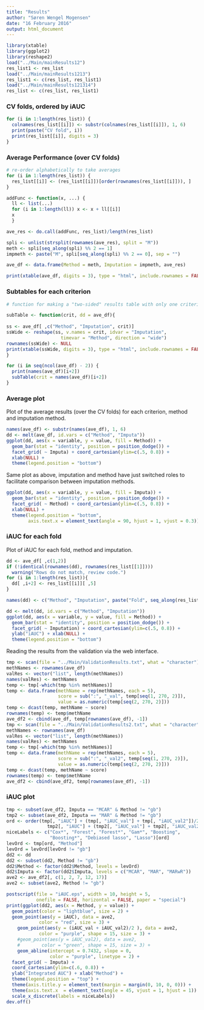 ```yaml
---
title: "Results"
author: "Søren Wengel Mogensen"
date: "16 February 2016"
output: html_document
---
```



```r
library(xtable)
library(ggplot2)
library(reshape2)
load("../Main/mainResults12")
res_list1 <- res_list
load("../Main/mainResults1213")
res_list1 <- c(res_list, res_list1)
load("../Main/mainResults121314")
res_list <- c(res_list, res_list1)
```

### CV folds, ordered by iAUC

```r
for (i in 1:length(res_list)) {
  colnames(res_list[[i]]) <- substr(colnames(res_list[[i]]), 1, 6)
  print(paste("CV fold", i))
  print(res_list[[i]], digits = 3)
}
```

### Average Performance (over CV folds)

```r
# re-order alphabetically to take averages
for (i in 1:length(res_list)) {
  res_list[[i]] <- (res_list[[i]])[order(rownames(res_list[[i]])), ]
}

addFunc <- function(x, ...) {
  ll <- list(...)
  for (i in 1:length(ll)) x <- x + ll[[i]]
  x
  }

ave_res <- do.call(addFunc, res_list)/length(res_list)
```


```r
spli <- unlist(strsplit(rownames(ave_res), split = "M"))
meth <- spli[seq_along(spli) %% 2 == 1]
impmeth <- paste("M", spli[seq_along(spli) %% 2 == 0], sep = "")

ave_df <- data.frame(Method = meth, Imputation = impmeth, ave_res)
```

```r
print(xtable(ave_df, digits = 3), type = "html", include.rownames = FALSE)
```


### Subtables for each criterion

```r
# function for making a "two-sided" results table with only one criterion

subTable <- function(crit, dd = ave_df){
  
ss <- ave_df[ ,c("Method", "Imputation", crit)]
ssWide <- reshape(ss, v.names = crit, idvar = "Imputation",
                    timevar = "Method", direction = "wide")
rownames(ssWide) <- NULL
print(xtable(ssWide, digits = 3), type = "html", include.rownames = FALSE)
}

```

```r
for (i in seq(ncol(ave_df) - 2)) { 
  print(names(ave_df)[i+2])
  subTable(crit = names(ave_df)[i+2])
}
```

### Average plot

Plot of the average results (over the CV folds) for each criterion, method and imputation method.

```r
names(ave_df) <- substr(names(ave_df), 1, 6)
dd <- melt(ave_df, id.vars = c("Method", "Imputa"))
ggplot(dd, aes(x = variable, y = value, fill = Method)) + 
  geom_bar(stat = "identity", position = position_dodge()) +
  facet_grid( ~ Imputa) + coord_cartesian(ylim=c(.5, 0.8)) + 
  xlab(NULL) +
  theme(legend.position = "bottom")
```

Same plot as above, imputation and method have just switched roles to facilitate comparison between imputation methods.

```r
ggplot(dd, aes(x = variable, y = value, fill = Imputa)) + 
  geom_bar(stat = "identity", position = position_dodge()) +
  facet_grid( ~ Method) + coord_cartesian(ylim=c(.5, 0.8)) + 
  xlab(NULL) +
  theme(legend.position = "bottom",
        axis.text.x = element_text(angle = 90, hjust = 1, vjust = 0.3))
```

### iAUC for each fold

Plot of iAUC for each fold, method and imputation.

```r
dd <- ave_df[ ,c(1,2)]
if (!identical(rownames(dd), rownames(res_list[[1]]))) 
  warning("Rows do not match, review code.")
for (i in 1:length(res_list)){
  dd[ ,i+2] <- res_list[[i]][ ,5]
}

names(dd) <- c("Method", "Imputation", paste("Fold", seq_along(res_list)))

dd <- melt(dd, id.vars = c("Method", "Imputation"))
ggplot(dd, aes(x = variable, y = value, fill = Method)) + 
  geom_bar(stat = "identity", position = position_dodge()) +
  facet_grid( ~ Imputation) + coord_cartesian(ylim=c(.5, 0.8)) +
  ylab("iAUC") + xlab(NULL) +
  theme(legend.position = "bottom")
```

Reading the results from the validation via the web interface.

```r
tmp <- scan(file = "../Main/ValidationResults.txt", what = "character")
methNames <- rownames(ave_df)
valRes <- vector("list", length(methNames))
names(valRes) <- methNames
temp <- tmp[-which(tmp %in% methNames)]
temp <- data.frame(methName = rep(methNames, each = 5),  
                   score = sub(":", "_val", temp[seq(1, 270, 2)]), 
                   value = as.numeric(temp[seq(2, 270, 2)]))
temp <- dcast(temp, methName ~ score)
rownames(temp) <- temp$methName
ave_df2 <- cbind(ave_df, temp[rownames(ave_df), -1])
tmp <- scan(file = "../Main/ValidationResults2.txt", what = "character")
methNames <- rownames(ave_df)
valRes <- vector("list", length(methNames))
names(valRes) <- methNames
temp <- tmp[-which(tmp %in% methNames)]
temp <- data.frame(methName = rep(methNames, each = 5),  
                   score = sub(":", "_val2", temp[seq(1, 270, 2)]), 
                   value = as.numeric(temp[seq(2, 270, 2)]))
temp <- dcast(temp, methName ~ score)
rownames(temp) <- temp$methName
ave_df2 <- cbind(ave_df2, temp[rownames(ave_df), -1])
```


### iAUC plot

```r
tmp <- subset(ave_df2, Imputa == "MCAR" & Method != "gb")
tmp2 <- subset(ave_df2, Imputa == "MAR" & Method != "gb")
ord <- order(tmp[, "iAUC"] + (tmp[, "iAUC_val"] + tmp[, "iAUC_val2"])/2 + 
               tmp2[, "iAUC"] + (tmp2[, "iAUC_val"] + tmp2[, "iAUC_val2"])/2, decreasing = TRUE)
niceLabels <- c("Cox*", "Forest", "Forest*", "Gam*", "Boosting", 
                "Boosting*", "Debiased lasso", "Lasso")[ord]
levOrd <- tmp[ord, "Method"]
levOrd = levOrd[levOrd != "gb"]
dd2 <- dd
dd2 <- subset(dd2, Method != "gb")
dd2$Method <- factor(dd2$Method, levels = levOrd)
dd2$Imputa <- factor(dd2$Imputa, levels = c("MCAR", "MAR", "MARwR"))         
ave2 <- ave_df2[, c(1, 2, 7, 12, 17)]
ave2 <- subset(ave2, Method != "gb")

postscript(file = "iAUC.eps", width = 10, height = 5,
           onefile = FALSE, horizontal = FALSE, paper = "special")
print(ggplot(dd2, aes(x = Method, y = value)) + 
  geom_point(color = "lightblue", size = 2) + 
  geom_point(aes(y = iAUC), data = ave2,
            color = "red", size = 3) +
    geom_point(aes(y = (iAUC_val + iAUC_val2)/2 ), data = ave2,
            color = "purple", shape = 15, size = 3) +
    #geom_point(aes(y = iAUC_val2), data = ave2,
    #        color = "green", shape = 15, size = 3) +
    geom_abline(intercept = 0.7432, slope = 0, 
                color = "purple", linetype = 2) +
  facet_grid( ~ Imputa) + 
  coord_cartesian(ylim=c(.6, 0.8)) +
  ylab("Integrated AUC") + xlab("Method") +
  theme(legend.position = "top") + 
  theme(axis.title.y = element_text(margin = margin(0, 10, 0, 0))) +
  theme(axis.text.x  = element_text(angle = 45, vjust = 1, hjust = 1)) + 
  scale_x_discrete(labels = niceLabels))
dev.off()
```






